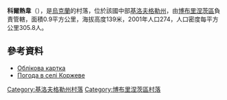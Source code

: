 {{coord|48|5|27|N|32|8|33|E|scale:100000_region:UA|display=title}}

'''科爾熱韋'''（{{lang-uk|Коржеве}}），是[[烏克蘭|烏克蘭]]的村落，位於該國中部[[基洛夫格勒州|基洛夫格勒州]]，由[[博布里涅茨區|博布里涅茨區]]負責管轄，面積0.9平方公里，海拔高度139米，2001年人口274，人口密度每平方公里305.8人。

==參考資料==
* [http://gska2.rada.gov.ua/pls/z7502/A005?rdat1=11.11.2008&rf7571=16435 Облікова картка]{{dead link|date=2018年4月 |bot=InternetArchiveBot |fix-attempted=yes }}
* [http://weather.in.ua/ua/kirovogradskaja/11459 Погода в селі Коржеве] {{Wayback|url=http://weather.in.ua/ua/kirovogradskaja/11459 |date=20111220133704 }}

{{DEFAULTSORT:Коржеве}}
[[Category:基洛夫格勒州村落|Category:基洛夫格勒州村落]]
[[Category:博布里涅茨區村落|Category:博布里涅茨區村落]]


{{Kirovohrad-geo-stub}}
